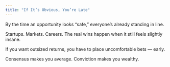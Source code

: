 ```yaml
---
title: "If It’s Obvious, You’re Late"
---
```



<div className={styles.preserve}>

By the time an opportunity looks “safe,”
everyone’s already standing in line.

Startups. Markets. Careers.
The real wins happen when it still feels slightly insane.

If you want outsized returns,
you have to place uncomfortable bets — early.

Consensus makes you average.
Conviction makes you wealthy.

</div>
